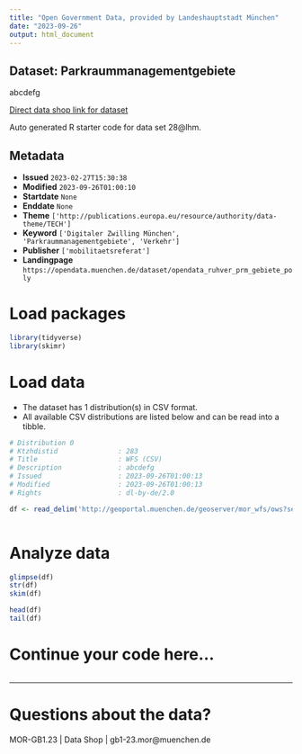 ```yaml
---
title: "Open Government Data, provided by Landeshauptstadt München"
date: "2023-09-26"
output: html_document
---
```


## Dataset: Parkraummanagementgebiete

abcdefg

[Direct data shop link for dataset](https://opendata.muenchen.de/dataset/opendata_ruhver_prm_gebiete_poly)

Auto generated R starter code for data set 28@lhm.

## Metadata

- **Issued** `2023-02-27T15:30:38`
- **Modified** `2023-09-26T01:00:10`
- **Startdate** `None`
- **Enddate** `None`
- **Theme** `['http://publications.europa.eu/resource/authority/data-theme/TECH']`
- **Keyword** `['Digitaler Zwilling München', 'Parkraummanagementgebiete', 'Verkehr']`
- **Publisher** `['mobilitaetsreferat']`
- **Landingpage** `https://opendata.muenchen.de/dataset/opendata_ruhver_prm_gebiete_poly`


# Load packages

```r

library(tidyverse)
library(skimr)

```

# Load data

-   The dataset has 1 distribution(s) in CSV format.
-   All available CSV distributions are listed below and can be read into a tibble.

```r

# Distribution 0
# Ktzhdistid               : 283
# Title                    : WFS (CSV)
# Description              : abcdefg
# Issued                   : 2023-09-26T01:00:13
# Modified                 : 2023-09-26T01:00:13
# Rights                   : dl-by-de/2.0

df <- read_delim('http://geoportal.muenchen.de/geoserver/mor_wfs/ows?service=WFS&amp;version=1.0.0&amp;request=GetFeature&amp;typeName=mor_wfs:opendata_ruhver_prm_gebiete_poly&amp;outputFormat=csv')



```

# Analyze data

```r

glimpse(df)
str(df)
skim(df)

head(df)
tail(df)

```

# Continue your code here...

```r

```

------------------------------------------------------------------------

# Questions about the data?

MOR-GB1.23 | Data Shop | gb1-23.mor@muenchen.de
